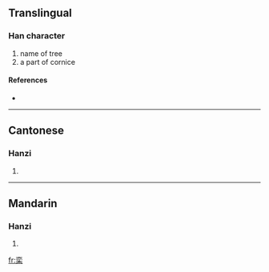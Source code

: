 {{also|欒}}
==Translingual==

===Han character===
{{Han char|rn=75|rad=木|as=06|sn=10|four=|canj=卜金木 (YCD)}}

# name of tree
# a part of cornice

====References====
* {{Han ref|kx=0524.130|dkj=14751|dj=0913.010|hdz=21205.030|uh=683E|ud=26686}}

----

==Cantonese==

===Hanzi===
{{yue-hanzi|jyut=|y=lyun4}}

# {{defn|Cantonese}}

----

==Mandarin==

===Hanzi===
{{cmn-hanzi|tra=欒|pin=[[hàng]] ([[hang4]]), [[héng]] ([[heng2]]), [[luán]] ([[luan2]])|wg=hang<sup>4</sup>, heng<sup>2</sup>, luan<sup>2</sup>}}

# {{defn|Mandarin}}

[[fr:栾]]